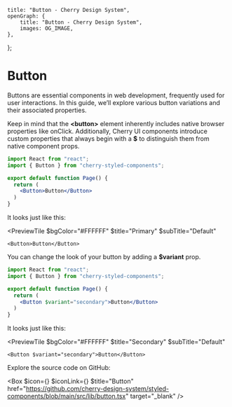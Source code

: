 
	title: "Button - Cherry Design System",
	openGraph: {
		title: "Button - Cherry Design System",
		images: OG_IMAGE,
	},
};

# Button

Buttons are essential components in web development, frequently used for user interactions. In this guide, we’ll explore various button variations and their associated properties. 

Keep in mind that the **\<button>** element inherently includes native browser properties like onClick. Additionally, Cherry UI components introduce custom properties that always begin with a **$** to distinguish them from native component props.

```jsx
import React from "react";
import { Button } from "cherry-styled-components";

export default function Page() {
  return (
	<Button>Button</Button>
  )
}
```

It looks just like this:

<PreviewTile
	$bgColor="#FFFFFF"
	$title="Primary"
	$subTitle="Default"
>
	<Button>Button</Button>
</PreviewTile>

You can change the look of your button by adding a **$variant** prop.

```jsx
import React from "react";
import { Button } from "cherry-styled-components";

export default function Page() {
  return (
	<Button $variant="secondary">Button</Button>
  )
}
```
It looks just like this:

<PreviewTile
	$bgColor="#FFFFFF"
	$title="Secondary"
	$subTitle="Default"
>
	<Button $variant="secondary">Button</Button>
</PreviewTile>

Explore the source code on GitHub:

<Box
	$icon={<IconFile />}
	$iconLink={<IconGitHub />}
	$title="Button"
	href="https://github.com/cherry-design-system/styled-components/blob/main/src/lib/button.tsx"
	target="_blank"
/>
